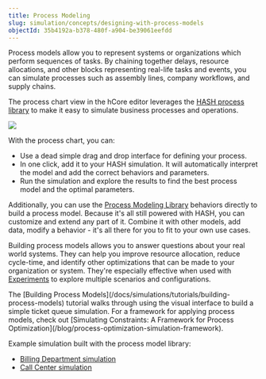 ```yaml
---
title: Process Modeling
slug: simulation/concepts/designing-with-process-models
objectId: 35b4192a-b378-480f-a904-be39061eefdd
---
```


Process models allow you to represent systems or organizations which perform sequences of tasks. By chaining together delays, resource allocations, and other blocks representing real-life tasks and events, you can simulate processes such as assembly lines, company workflows, and supply chains.

The process chart view in the hCore editor leverages the [HASH process library](https://simulation.hash.ai/@hash/process) to make it easy to simulate business processes and operations.

![](https://cdn-us1.hash.ai/site/docs/image%20%2850%29.png)

With the process chart, you can:

- Use a dead simple drag and drop interface for defining your process.
- In one click, add it to your HASH simulation. It will automatically interpret the model and add the correct behaviors and parameters.
- Run the simulation and explore the results to find the best process model and the optimal parameters.

Additionally, you can use the [Process Modeling Library](https://simulation.hash.ai/@hash/process) behaviors directly to build a process model. Because it's all still powered with HASH, you can customize and extend any part of it. Combine it with other models, add data, modify a behavior - it's all there for you to fit to your own use cases.

Building process models allows you to answer questions about your real world systems. They can help you improve resource allocation, reduce cycle-time, and identify other optimizations that can be made to your organization or system. They're especially effective when used with [Experiments](/docs/simulations/create/experiments/) to explore multiple scenarios and configurations.

<Hint style="info">
  The [Building Process
  Models](/docs/simulations/tutorials/building-process-models) tutorial walks
  through using the visual interface to build a simple ticket queue simulation.
</Hint>

<Hint style="success">
  For a framework for applying process models, check out [Simulating
  Constraints: A Framework for Process
  Optimization](/blog/process-optimization-simulation-framework).
</Hint>

Example simulation built with the process model library:

- [Billing Department simulation](https://simulation.hash.ai/@hash/billing-department-process/stable)
- [Call Center simulation](https://simulation.hash.ai/@hash/interconnected-call-center-single-agent/stable)
